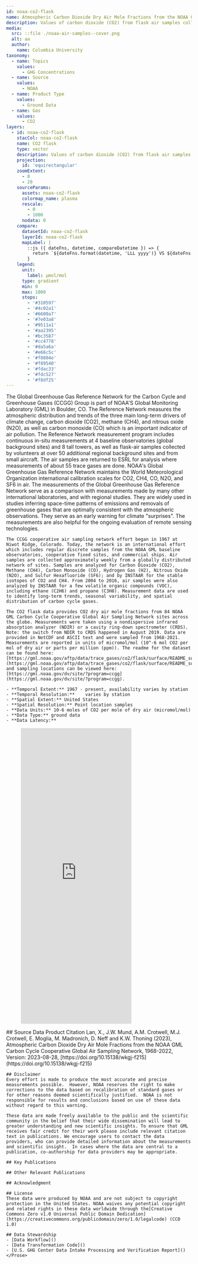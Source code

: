 ```yaml
---
id: noaa-co2-flask
name: Atmospheric Carbon Dioxide Dry Air Mole Fractions from the NOAA GML Carbon Cycle Cooperative Global Air Sampling Network, 1968-2022
description: Values of carbon dioxide (CO2) from flask air samples collected over time at specific locations 
media:
  src: ::file ./noaa-air-samples--cover.png
  alt: aa
  author:
    name: Columbia University
taxonomy:
  - name: Topics
    values:
      - GHG Concentrations
  - name: Source
    values:
      - NOAA
  - name: Product Type
    values:
      - Ground Data
  - name: Gas
    values:
      - CO2
layers:
  - id: noaa-co2-flask
    stacCol: noaa-co2-flask
    name: CO2 flask
    type: vector
    description: Values of carbon dioxide (CO2) from flask air samples collected over time at specific locations
    projection:
      id: 'equirectangular'
    zoomExtent:
      - 0
      - 20
    sourceParams:
      assets: noaa-co2-flask
      colormap_name: plasma
      rescale:
        - 0
        - 1000
      nodata: 0
    compare:
      datasetId: noaa-co2-flask
      layerId: noaa-co2-flask
      mapLabel: |
        ::js ({ dateFns, datetime, compareDatetime }) => {
          return `${dateFns.format(datetime, 'LLL yyyy')} VS ${dateFns.format(compareDatetime, 'LLL yyyy')}`;
        }
    legend:
      unit:
        label: µmol/mol
      type: gradient
      min: 0
      max: 1000
      stops:
        - '#310597'
        - '#4c02a1'
        - '#6600a7'
        - '#7e03a8'
        - '#9511a1'
        - '#aa2395'
        - '#bc3587'
        - '#cc4778'
        - '#da5a6a'
        - '#e66c5c'
        - '#f0804e'
        - '#f89540'
        - '#fdac33'
        - '#fdc527'
        - '#f8df25'    
---
```


<Block type='wide'>
  <Prose>
    The Global Greenhouse Gas Reference Network for the Carbon Cycle and Greenhouse Gases (CCGG) Group is part of NOAA'S Global Monitoring Laboratory (GML) in Boulder, CO. The Reference Network measures the atmospheric distribution and trends of the three main long-term drivers of climate change, carbon dioxide (CO2), methane (CH4), and nitrous oxide (N2O), as well as carbon monoxide (CO) which is an important indicator of air pollution. The Reference Network measurement program includes continuous in-situ measurements at 4 baseline observatories (global background sites) and 8 tall towers, as well as flask-air samples collected by volunteers at over 50 additional regional background sites and from small aircraft. The air samples are returned to ESRL for analysis where measurements of about 55 trace gases are done. NOAA's Global Greenhouse Gas Reference Network maintains the World Meteorological Organization international calibration scales for CO2, CH4, CO, N2O, and SF6 in air. The measurements of the Global Greenhouse Gas Reference Network serve as a comparison with measurements made by many other international laboratories, and with regional studies. They are widely used in studies inferring space-time patterns of emissions and removals of greenhouse gases that are optimally consistent with the atmospheric observations. They serve as an early warning for climate "surprises". The measurements are also helpful for the ongoing evaluation of remote sensing technologies.
    
    The CCGG cooperative air sampling network effort began in 1967 at Niwot Ridge, Colorado. Today, the network is an international effort which includes regular discrete samples from the NOAA GML baseline observatories, cooperative fixed sites, and commercial ships. Air samples are collected approximately weekly from a globally distributed network of sites. Samples are analyzed for Carbon Dioxide (CO2), Methane (CH4), Carbon Monoxide (CO), Hydrogen Gas (H2), Nitrous Oxide (N2O), and Sulfur Hexafluoride (SF6); and by INSTAAR for the stable isotopes of CO2 and CH4. From 2004 to 2016, air samples were also analyzed by INSTAAR for a few volatile organic compounds (VOC), including ethane (C2H6) and propane (C3H8). Measurement data are used to identify long-term trends, seasonal variability, and spatial distribution of carbon cycle gases.

    The CO2 flask data provides CO2 dry air mole fractions from 84 NOAA GML Carbon Cycle Cooperative Global Air Sampling Network sites across the globe. Measurements were taken using a nondispersive infrared absorption analyzer (NDIR) or a cavity ring-down spectrometer (CRDS). Note: the switch from NDIR to CRDS happened in August 2019. Data are provided in NetCDF and ASCII text and were sampled from 1968-2021. Measurements are reported in units of micromol/mol (10^-6 mol CO2 per mol of dry air or parts per million (ppm)). The readme for the dataset can be found here:  [https://gml.noaa.gov/aftp/data/trace_gases/co2/flask/surface/README_surface_flask_co2.html](https://gml.noaa.gov/aftp/data/trace_gases/co2/flask/surface/README_surface_flask_co2.html), and sampling locations can be viewed here: [https://gml.noaa.gov/dv/site/?program=ccgg](https://gml.noaa.gov/dv/site/?program=ccgg).

    - **Temporal Extent:** 1967 - present, availability varies by station    
    - **Temporal Resolution:**    varies by station
    - **Spatial Extent:** United States   
    - **Spatial Resolution:** Point location samples    
    - **Data Units:** 10-6 moles of CO2 per mole of dry air (micromol/mol)
    - **Data Type:** ground data
    - **Data Latency:** 

  </Prose>
</Block>
<Block type="wide">
  <Figure>
    <Embed
      height="800"
      src="https://nasa-impact.github.io/noaa-viz?ghg=co2&type=flask"
    />
  </Figure>
</Block>
<Block>
    <Prose>
    ## Source Data Product Citation
    Lan, X., J.W. Mund, A.M. Crotwell, M.J. Crotwell, E. Moglia, M. Madronich, D. Neff and K.W. Thoning (2023), Atmospheric Carbon Dioxide Dry Air Mole Fractions from the NOAA GML Carbon Cycle Cooperative Global Air Sampling Network, 1968-2022, Version: 2023-08-28, [https://doi.org/10.15138/wkgj-f215](https://doi.org/10.15138/wkgj-f215)

    ## Disclaimer
    Every effort is made to produce the most accurate and precise measurements possible.  However, NOAA reserves the right to make corrections to the data based on recalibration of standard gases or for other reasons deemed scientifically justified.  NOAA is not responsible for results and conclusions based on use of these data without regard to this warning.

    These data are made freely available to the public and the scientific community in the belief that their wide dissemination will lead to greater understanding and new scientific insights. To ensure that GML receives fair credit for their work please include relevant citation text in publications. We encourage users to contact the data providers, who can provide detailed information about the measurements and scientific insight.  In cases where the data are central to a publication, co-authorship for data providers may be appropriate.
 
    ## Key Publications

    ## Other Relevant Publications    
    
    ## Acknowledgment
    
    ## License
    These data were produced by NOAA and are not subject to copyright protection in the United States. NOAA waives any potential copyright and related rights in these data worldwide through the[Creative Commons Zero v1.0 Universal Public Domain Dedication](https://creativecommons.org/publicdomain/zero/1.0/legalcode) (CC0 1.0)
  
    ## Data Stewardship
    - [Data Workflow]()
    - [Data Transformation Code]()
    - [U.S. GHG Center Data Intake Processing and Verification Report]()
    </Prose>
</Block>